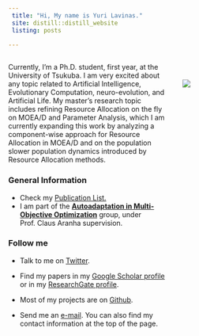 ```yaml
---
 title: "Hi, My name is Yuri Lavinas."
 site: distill::distill_website
 listing: posts
 
---
```


<div style="width: 65%; float: left;">

Currently, I'm a Ph.D. student, first year, at the University of Tsukuba. I am very excited about any topic related to Artificial Intelligence, Evolutionary Computation, neuro-evolution, and Artificial Life. My master's research topic includes refining Resource Allocation on the fly on MOEA/D and Parameter Analysis, which I am currently expanding this work by analyzing a component-wise approach for Resource Allocation in MOEA/D and on the population slower population dynamics introduced by Resource Allocation methods.

### General Information
- Check my [Publication List.](https://yurilavinas.github.io/publications.html)
- I am part of the [**Autoadaptation in Multi-Objective Optimization**](http://conclave.cs.tsukuba.ac.jp/research/autoadapt/) group, under Prof. Claus Aranha supervision.

### Follow me

- Talk to me on [Twitter](https://twitter.com/yurilavinas).

- Find my papers in my [Google Scholar profile](https://scholar.google.com/citations?user=-hdeQYcAAAAJ&hl=en&oi=ao) or in my [ResearchGate profile](https://www.researchgate.net/profile/Yuri_Lavinas).

- Most of my projects are on [Github](https://github.com/yurilavinas).

- Send me an [e-mail](mailto:lavinas.yuri.xp@alumni.tsukuba.ac.jp). You can also find my contact information at the top of the page.

<!-- ## Summary of Research Projects -->

<!-- Here I give a summary of my research projects. For more information check my [Research Projects page](https://yurilavinas.github.io/reseach_projects.html) or send me an [e-mail](mailto:lavinas.yuri.xp@alumni.tsukuba.ac.jp). -->

<!-- ### MOEA/D and Partial Update of the Population -->

<!-- The Multi-Objective Evolutionary Algorithm Based on Decomposition (MOEA/D) generally is considered a practical algorithm for solving MOPs. The key idea of the MOEA/D is to decompose the multiple objectives into a large number of single-objective subproblems and then to solve these subproblems in by a population-based evolutionary approach. It has since become clear that focusing computational effort on specific subsets of these subproblems can substantially improve the performance of MOEA/D, for which Resource Allocation techniques are used for consistently improve the performance of MOEA/D.  -->

<!-- 1. What is the optimal number of subproblems to receive resources and update? More importantly, how updating just a part of the population can improve the convergence speed of MOEA/D? -->
<!-- 1. What should be the criteria for allocating more computational effort on one problem or another? One based on convergence? Or diversity? Robustness?  -->
<!-- 2. What are the components of MOEA/D that show better synergy with the Resource Allocation techniques? Are they the decomposition techniques, the number of sub-problems the metric for choosing which sub-problems to update? What else? -->

<!-- #### Multi-Objective Real-world Problems with constraints -->

<!-- Finding good solutions for Multi-objective Problems (MOPs) is considered a hard problem, especially when considering MOPs with constraints. Thus, most of the works in the context of MOPs do not explore in-depth how different constraints affect the performance of MOP solvers. We focus on exploring the effects of different Constraint Handling Techniques (CHTs) on MOEA/D. Moreover, we introduce a simple and effective CHT focusing on the exploration of the decision space, the Three Stage Penalty. To further enhance the performance of MOEA/D, we propose an efficient CHT that works well with problems that require an exploration of the unfeasible search space. -->

<!-- Currently, we are expanding this work to finding ways to improve the performance of MOEA/D on simulated real-world problems using MOEA/D variants that use resource allocation since they show promising results in MOP without constraints. -->

<!-- ### Human-Computer Collaboration for the Generation of Soccer Strategies using Multi-Agent Simulations -->

<!-- How close is football (soccer) video games similar to real-life football matches? What real games can learn from video games? What video games can learn from real games? Which aspects do they share, and which they do not? Our group is focusing on answering these questions by comparing video games matches with data from real matches in Brazil. -->

<!-- Ongoing work refers to deepening our understanding regarding the different simulation variations, aiming to address the following research questions: -->

<!-- 1. How to "calibrate" simulated matches to properly handle sampling issues and interruptions? -->
<!-- 2. How do different simulations differ from each other? -->
<!-- 3. Which kinds of simulated games are more similar to professional games? -->
<!-- 4. Which types of simulated games better encode intrinsic tactical relationships (coordination) between teams? -->

</div>



<div style="width: 30%; float: right;">

<br/>
<br/>
![](imgs/myself3.png)

</div>